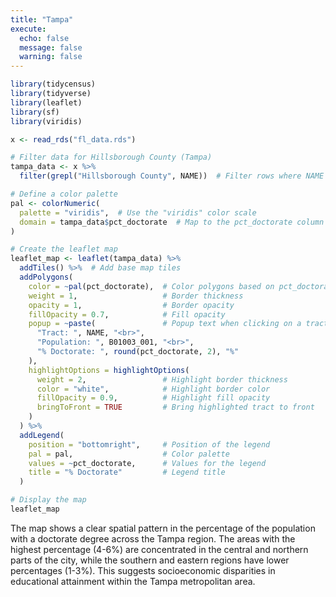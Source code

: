 ```yaml
---
title: "Tampa"
execute:
  echo: false
  message: false
  warning: false
---
```



```r
library(tidycensus)
library(tidyverse)
library(leaflet)
library(sf)
library(viridis)

x <- read_rds("fl_data.rds")

# Filter data for Hillsborough County (Tampa)
tampa_data <- x %>%
  filter(grepl("Hillsborough County", NAME))  # Filter rows where NAME contains "Hillsborough County"
```

```r
# Define a color palette
pal <- colorNumeric(
  palette = "viridis",  # Use the "viridis" color scale
  domain = tampa_data$pct_doctorate  # Map to the pct_doctorate column
)

# Create the leaflet map
leaflet_map <- leaflet(tampa_data) %>%
  addTiles() %>%  # Add base map tiles
  addPolygons(
    color = ~pal(pct_doctorate),  # Color polygons based on pct_doctorate
    weight = 1,                   # Border thickness
    opacity = 1,                  # Border opacity
    fillOpacity = 0.7,            # Fill opacity
    popup = ~paste(               # Popup text when clicking on a tract
      "Tract: ", NAME, "<br>",
      "Population: ", B01003_001, "<br>",
      "% Doctorate: ", round(pct_doctorate, 2), "%"
    ),
    highlightOptions = highlightOptions(
      weight = 2,                 # Highlight border thickness
      color = "white",            # Highlight border color
      fillOpacity = 0.9,          # Highlight fill opacity
      bringToFront = TRUE         # Bring highlighted tract to front
    )
  ) %>%
  addLegend(
    position = "bottomright",     # Position of the legend
    pal = pal,                    # Color palette
    values = ~pct_doctorate,      # Values for the legend
    title = "% Doctorate"         # Legend title
  )

# Display the map
leaflet_map
```

The map shows a clear spatial pattern in the percentage of the population with a doctorate degree across the Tampa region. The areas with the highest percentage (4-6%) are concentrated in the central and northern parts of the city, while the southern and eastern regions have lower percentages (1-3%). This suggests socioeconomic disparities in educational attainment within the Tampa metropolitan area.


